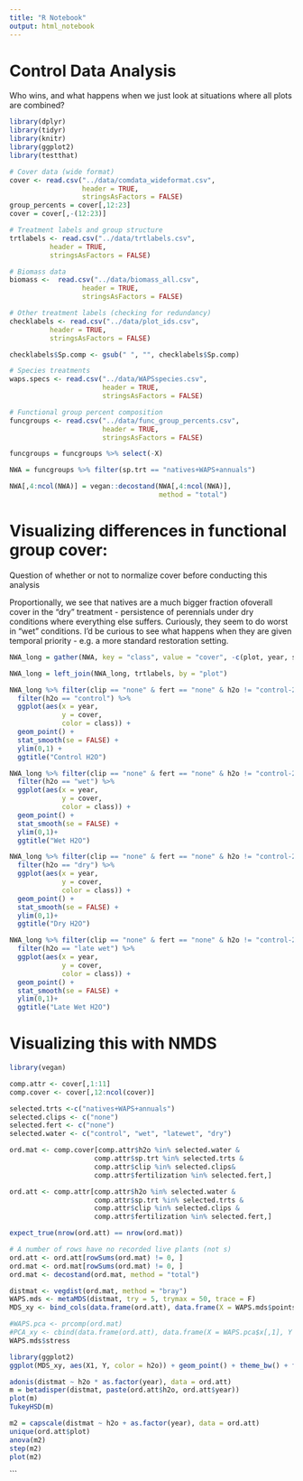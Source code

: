 ```yaml
---
title: "R Notebook"
output: html_notebook
---
```


# Control Data Analysis

Who wins, and what happens when we just look at situations where all plots are combined?

```r
library(dplyr)
library(tidyr)
library(knitr)
library(ggplot2)
library(testthat)

# Cover data (wide format)
cover <- read.csv("../data/comdata_wideformat.csv", 
                  header = TRUE, 
                  stringsAsFactors = FALSE)
group_percents = cover[,12:23]
cover = cover[,-(12:23)]

# Treatment labels and group structure
trtlabels <- read.csv("../data/trtlabels.csv",
          header = TRUE,
          stringsAsFactors = FALSE)

# Biomass data
biomass <-  read.csv("../data/biomass_all.csv", 
                  header = TRUE, 
                  stringsAsFactors = FALSE)

# Other treatment labels (checking for redundancy)
checklabels <- read.csv("../data/plot_ids.csv",
          header = TRUE,
          stringsAsFactors = FALSE)

checklabels$Sp.comp <- gsub(" ", "", checklabels$Sp.comp)

# Species treatments
waps.specs <- read.csv("../data/WAPSspecies.csv",
                       header = TRUE,
                       stringsAsFactors = FALSE)

# Functional group percent composition
funcgroups <- read.csv("../data/func_group_percents.csv",
                       header = TRUE,
                       stringsAsFactors = FALSE)

funcgroups = funcgroups %>% select(-X)
```



```r
NWA = funcgroups %>% filter(sp.trt == "natives+WAPS+annuals")

NWA[,4:ncol(NWA)] = vegan::decostand(NWA[,4:ncol(NWA)],
                                     method = "total")
```

# Visualizing differences in functional group cover:

Question of whether or not to normalize cover before conducting this analysis

Proportionally, we see that natives are a much bigger fraction ofoverall cover in the "dry" treatment - persistence of perennials under dry conditions where everything else suffers. Curiously, they seem to do worst in "wet" conditions. I'd be curious to see what happens when they are given temporal priority - e.g. a more standard restoration setting.

```r
NWA_long = gather(NWA, key = "class", value = "cover", -c(plot, year, sp.trt))

NWA_long = left_join(NWA_long, trtlabels, by = "plot")

NWA_long %>% filter(clip == "none" & fert == "none" & h2o != "control-2nd") %>%
  filter(h2o == "control") %>%
  ggplot(aes(x = year,
             y = cover,
             color = class)) +
  geom_point() + 
  stat_smooth(se = FALSE) + 
  ylim(0,1) +
  ggtitle("Control H2O")

NWA_long %>% filter(clip == "none" & fert == "none" & h2o != "control-2nd") %>%
  filter(h2o == "wet") %>%
  ggplot(aes(x = year,
             y = cover,
             color = class)) +
  geom_point() + 
  stat_smooth(se = FALSE) + 
  ylim(0,1)+
  ggtitle("Wet H2O")

NWA_long %>% filter(clip == "none" & fert == "none" & h2o != "control-2nd") %>%
  filter(h2o == "dry") %>%
  ggplot(aes(x = year,
             y = cover,
             color = class)) +
  geom_point() + 
  stat_smooth(se = FALSE) + 
  ylim(0,1)+
  ggtitle("Dry H2O")

NWA_long %>% filter(clip == "none" & fert == "none" & h2o != "control-2nd") %>%
  filter(h2o == "late wet") %>%
  ggplot(aes(x = year,
             y = cover,
             color = class)) +
  geom_point() + 
  stat_smooth(se = FALSE) + 
  ylim(0,1)+
  ggtitle("Late Wet H2O")
```

# Visualizing this with NMDS

```r
library(vegan)

comp.attr <- cover[,1:11]
comp.cover <- cover[,12:ncol(cover)]

selected.trts <-c("natives+WAPS+annuals")
selected.clips <- c("none")
selected.fert <- c("none")
selected.water <- c("control", "wet", "latewet", "dry") 

ord.mat <- comp.cover[comp.attr$h2o %in% selected.water &
                     comp.attr$sp.trt %in% selected.trts &
                     comp.attr$clip %in% selected.clips&
                     comp.attr$fertilization %in% selected.fert,]

ord.att <- comp.attr[comp.attr$h2o %in% selected.water &
                     comp.attr$sp.trt %in% selected.trts &
                     comp.attr$clip %in% selected.clips &
                     comp.attr$fertilization %in% selected.fert,]

expect_true(nrow(ord.att) == nrow(ord.mat))

# A number of rows have no recorded live plants (not s)
ord.att <- ord.att[rowSums(ord.mat) != 0, ]
ord.mat <- ord.mat[rowSums(ord.mat) != 0, ]
ord.mat <- decostand(ord.mat, method = "total")

distmat <- vegdist(ord.mat, method = "bray")
WAPS.mds <- metaMDS(distmat, try = 5, trymax = 50, trace = F)
MDS_xy <- bind_cols(data.frame(ord.att), data.frame(X = WAPS.mds$points[,1], Y = WAPS.mds$points[,2]))

#WAPS.pca <- prcomp(ord.mat)
#PCA_xy <- cbind(data.frame(ord.att), data.frame(X = WAPS.pca$x[,1], Y = WAPS.pca$x[,2]))
WAPS.mds$stress
```

```r
library(ggplot2)
ggplot(MDS_xy, aes(X1, Y, color = h2o)) + geom_point() + theme_bw() + facet_wrap(~year)
```

```r
adonis(distmat ~ h2o * as.factor(year), data = ord.att)
m = betadisper(distmat, paste(ord.att$h2o, ord.att$year))
plot(m)
TukeyHSD(m)
```

```r
m2 = capscale(distmat ~ h2o + as.factor(year), data = ord.att)
unique(ord.att$plot)
anova(m2)
step(m2)
plot(m2)
```
```
